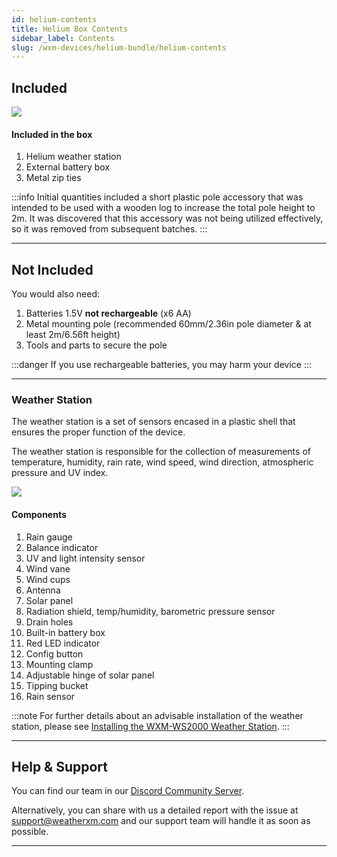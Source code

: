 ```yaml
---
id: helium-contents
title: Ηelium Box Contents
sidebar_label: Contents
slug: /wxm-devices/helium-bundle/helium-contents
---
```



## Included

<div class="explanation">
  <img src={useBaseUrl("img/wxm-devices/helium-bundle/contents.svg")} />
  <div>
    <h4>Included in the box</h4>
    <ol>
      <li>Helium weather station</li>
      <li>External battery box</li>
      <li>Metal zip ties</li>
    </ol>
  </div>
</div>

:::info
Initial quantities included a short plastic pole accessory that was intended to be used with a wooden log to increase the total pole height to 2m. It was discovered that this accessory was not being utilized effectively, so it was removed from subsequent batches.
:::

<hr/>

## Not Included

You would also need:
1. Batteries  1.5V **not rechargeable** (x6 AA)
1. Metal mounting pole (recommended 60mm/2.36in pole diameter & at least 2m/6.56ft height)
1. Tools and parts to secure the pole

:::danger
If you use rechargeable batteries, you may harm your device
:::

<hr/>

### Weather Station

The weather station is a set of sensors encased in a plastic shell that ensures the proper function of the device.

The weather station is responsible for the collection of measurements of temperature, humidity, rain rate, wind speed, wind direction, atmospheric pressure and UV index.


<div class="explanation two-columns">
    <img src={useBaseUrl("/img/wxm-devices/helium-bundle/ws2000a_b-parts.svg")} />

<h4>Components</h4>
    <div>
      <ol>
      <li>Rain gauge</li>
      <li>Balance indicator</li>
      <li>UV and light intensity sensor</li>
      <li>Wind vane</li>
      <li>Wind cups</li>
      <li>Antenna</li>
      <li>Solar panel</li>
      <li>Radiation shield, temp/humidity, barometric pressure sensor</li>
      <li>Drain holes</li>
      <li>Built-in battery box</li>
      <li>Red LED indicator</li>
      <li>Config button</li>
      <li>Mounting clamp</li>
      <li>Adjustable hinge of solar panel</li>
      <li>Tipping bucket</li>
      <li>Rain sensor</li>
      </ol>
    </div>
</div>

:::note
For further details about an advisable installation of the weather station, please see [Installing the WXM-WS2000 Weather Station](/wxm-devices/helium-bundle/helium-install-weather-station).
:::
<hr/>

## Help & Support

<p>You can find our team in our <a href="https://weatherxm.com/discord" target="_blank" rel="noopener noreferrer">Discord Community Server</a>.</p>

Alternatively, you can share with us a detailed report with the issue at support@weatherxm.com and our support team will handle it as soon as possible.

<hr/>
